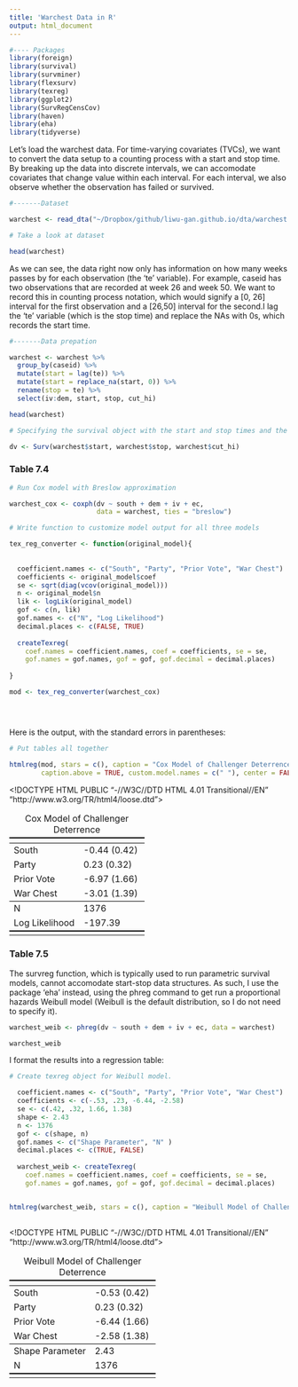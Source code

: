 ```yaml
---
title: 'Warchest Data in R'
output: html_document
---
```


```r

#---- Packages 
library(foreign)
library(survival)
library(survminer)
library(flexsurv)
library(texreg)
library(ggplot2)
library(SurvRegCensCov)
library(haven)
library(eha)
library(tidyverse)

```

Let's load the warchest data. For time-varying covariates (TVCs), we want to convert the data setup to a counting process with a start and stop time. By breaking up the data into discrete intervals, we can accomodate covariates that change value within each interval. For each interval, we also observe whether the observation has failed or survived. 


```r

#-------Dataset

warchest <- read_dta("~/Dropbox/github/liwu-gan.github.io/dta/warchest.dta")

# Take a look at dataset 

head(warchest)
```


As we can see, the data right now only has information on how many weeks passes by for each observation (the 'te' variable). For example, caseid has two observations that are recorded at week 26 and week 50. We want to record this in counting process notation, which would signify a [0, 26] interval for the first observation and a [26,50] interval for the second.I lag the 'te' variable (which is the stop time) and replace the NAs with 0s, which records the start time. 

```r

#-------Data prepation

warchest <- warchest %>% 
  group_by(caseid) %>% 
  mutate(start = lag(te)) %>% 
  mutate(start = replace_na(start, 0)) %>% 
  rename(stop = te) %>% 
  select(iv:dem, start, stop, cut_hi)

head(warchest)

# Specifying the survival object with the start and stop times and the event.

dv <- Surv(warchest$start, warchest$stop, warchest$cut_hi)

```

### Table 7.4 

```r

# Run Cox model with Breslow approximation 

warchest_cox <- coxph(dv ~ south + dem + iv + ec,
                      data = warchest, ties = "breslow")


```

```r

# Write function to customize model output for all three models 

tex_reg_converter <- function(original_model){
  
  
  coefficient.names <- c("South", "Party", "Prior Vote", "War Chest")
  coefficients <- original_model$coef 
  se <- sqrt(diag(vcov(original_model)))
  n <- original_model$n
  lik <- logLik(original_model)
  gof <- c(n, lik)
  gof.names <- c("N", "Log Likelihood")
  decimal.places <- c(FALSE, TRUE)
  
  createTexreg(
    coef.names = coefficient.names, coef = coefficients, se = se,
    gof.names = gof.names, gof = gof, gof.decimal = decimal.places)
  
}

mod <- tex_reg_converter(warchest_cox)





```

Here is the output, with the standard errors in parentheses:

```r
# Put tables all together

htmlreg(mod, stars = c(), caption = "Cox Model of Challenger Deterrence",
        caption.above = TRUE, custom.model.names = c(" "), center = FALSE,             single.row = TRUE)

```

<!DOCTYPE HTML PUBLIC "-//W3C//DTD HTML 4.01 Transitional//EN" "http://www.w3.org/TR/html4/loose.dtd">
<table cellspacing="0" style="border: none;">
<caption align="top" style="margin-bottom:0.3em;">Cox Model of Challenger Deterrence</caption>
<tr>
<th style="text-align: left; border-top: 2px solid black; border-bottom: 1px solid black; padding-right: 12px;"><b></b></th>
<th style="text-align: left; border-top: 2px solid black; border-bottom: 1px solid black; padding-right: 12px;"><b> </b></th>
</tr>
<tr>
<td style="padding-right: 12px; border: none;">South</td>
<td style="padding-right: 12px; border: none;">-0.44 (0.42)</td>
</tr>
<tr>
<td style="padding-right: 12px; border: none;">Party</td>
<td style="padding-right: 12px; border: none;">0.23 (0.32)</td>
</tr>
<tr>
<td style="padding-right: 12px; border: none;">Prior Vote</td>
<td style="padding-right: 12px; border: none;">-6.97 (1.66)</td>
</tr>
<tr>
<td style="padding-right: 12px; border: none;">War Chest</td>
<td style="padding-right: 12px; border: none;">-3.01 (1.39)</td>
</tr>
<tr>
<td style="border-top: 1px solid black;">N</td>
<td style="border-top: 1px solid black;">1376</td>
</tr>
<tr>
<td style="border-bottom: 2px solid black;">Log Likelihood</td>
<td style="border-bottom: 2px solid black;">-197.39</td>
</tr>
<tr>
<td style="padding-right: 12px; border: none;" colspan="3"><span style="font-size:0.8em"></span></td>
</tr>
</table>

### Table 7.5

The survreg function, which is typically used to run parametric survival models, cannot accomodate start-stop data structures. As such, I use the package 'eha' instead, using the phreg command to get run a proportional hazards Weibull model (Weibull is the default distribution, so I do not need to specify it). 

```r

warchest_weib <- phreg(dv ~ south + dem + iv + ec, data = warchest)

warchest_weib

```


I format the results into a regression table:

```r

# Create texreg object for Weibull model.

  coefficient.names <- c("South", "Party", "Prior Vote", "War Chest")
  coefficients <- c(-.53, .23, -6.44, -2.58)
  se <- c(.42, .32, 1.66, 1.38)
  shape <- 2.43
  n <- 1376
  gof <- c(shape, n)
  gof.names <- c("Shape Parameter", "N" )
  decimal.places <- c(TRUE, FALSE)
  
  warchest_weib <- createTexreg(
    coef.names = coefficient.names, coef = coefficients, se = se,
    gof.names = gof.names, gof = gof, gof.decimal = decimal.places)


htmlreg(warchest_weib, stars = c(), caption = "Weibull Model of Challenger Deterrence", caption.above = TRUE, custom.model.names = c(" "), center = FALSE, single.row = TRUE)
  
```
<!DOCTYPE HTML PUBLIC "-//W3C//DTD HTML 4.01 Transitional//EN" "http://www.w3.org/TR/html4/loose.dtd">
<table cellspacing="0" style="border: none;">
<caption align="top" style="margin-bottom:0.3em;">Weibull Model of Challenger Deterrence</caption>
<tr>
<th style="text-align: left; border-top: 2px solid black; border-bottom: 1px solid black; padding-right: 12px;"><b></b></th>
<th style="text-align: left; border-top: 2px solid black; border-bottom: 1px solid black; padding-right: 12px;"><b> </b></th>
</tr>
<tr>
<td style="padding-right: 12px; border: none;">South</td>
<td style="padding-right: 12px; border: none;">-0.53 (0.42)</td>
</tr>
<tr>
<td style="padding-right: 12px; border: none;">Party</td>
<td style="padding-right: 12px; border: none;">0.23 (0.32)</td>
</tr>
<tr>
<td style="padding-right: 12px; border: none;">Prior Vote</td>
<td style="padding-right: 12px; border: none;">-6.44 (1.66)</td>
</tr>
<tr>
<td style="padding-right: 12px; border: none;">War Chest</td>
<td style="padding-right: 12px; border: none;">-2.58 (1.38)</td>
</tr>
<tr>
<td style="border-top: 1px solid black;">Shape Parameter</td>
<td style="border-top: 1px solid black;">2.43</td>
</tr>
<tr>
<td style="border-bottom: 2px solid black;">N</td>
<td style="border-bottom: 2px solid black;">1376</td>
</tr>
<tr>
<td style="padding-right: 12px; border: none;" colspan="3"><span style="font-size:0.8em"></span></td>
</tr>
</table>